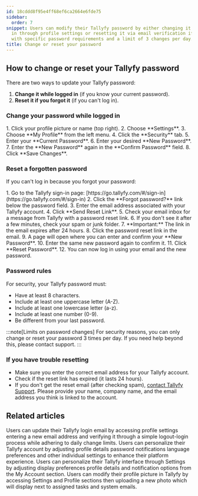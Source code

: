 ```yaml
---
id: 18cddd8f95e4ff68ef6ca2664e6fde75
sidebar:
  order: 7
snippet: Users can modify their Tallyfy password by either changing it while logged
  in through profile settings or resetting it via email verification if forgotten
  with specific password requirements and a limit of 3 changes per day.
title: Change or reset your password
---
```



## How to change or reset your Tallyfy password

There are two ways to update your Tallyfy password:

1.  **Change it while logged in** (if you know your current password).
2.  **Reset it if you forgot it** (if you can't log in).

### Change your password while logged in

<Steps>
1. Click your profile picture or name (top right).
2. Choose **Settings**.
3. Choose **My Profile** from the left menu.
4. Click the **Security** tab.
5. Enter your **Current Password**.
6. Enter your desired **New Password**.
7. Enter the **New Password** again in the **Confirm Password** field.
8. Click **Save Changes**.
</Steps>

### Reset a forgotten password

If you can't log in because you forgot your password:

<Steps>
1. Go to the Tallyfy sign-in page: [https://go.tallyfy.com/#/sign-in](https://go.tallyfy.com/#/sign-in)
2. Click the **Forgot password?** link below the password field.
3. Enter the email address associated with your Tallyfy account.
4. Click **Send Reset Link**.
5. Check your email inbox for a message from Tallyfy with a password reset link.
6. If you don't see it after a few minutes, check your spam or junk folder.
7. **Important:** The link in the email expires after 24 hours.
8. Click the password reset link in the email.
9. A page will open where you can enter and confirm your **New Password**.
10. Enter the same new password again to confirm it.
11. Click **Reset Password**.
12. You can now log in using your email and the new password.
</Steps>

### Password rules

For security, your Tallyfy password must:
- Have at least 8 characters.
- Include at least one uppercase letter (A-Z).
- Include at least one lowercase letter (a-z).
- Include at least one number (0-9).
- Be different from your last password.

:::note[Limits on password changes]
For security reasons, you can only change or reset your password 3 times per day. If you need help beyond this, please contact support.
:::

### If you have trouble resetting

- Make sure you enter the correct email address for your Tallyfy account.
- Check if the reset link has expired (it lasts 24 hours).
- If you don't get the reset email (after checking spam), [contact Tallyfy Support](/products/pro/miscellaneous/support/how-can-i-contact-tallyfys-support-team/). Please provide your name, company name, and the email address you think is linked to the account.


## Related articles
<CardGrid>
<LinkTitleCard header="<b>Personal Settings > Change my email address</b>" href="/products/pro/settings/personal-settings/how-can-i-change-my-email-address-in-tallyfy/" > Users can update their Tallyfy login email by accessing profile settings entering a new email address and verifying it through a simple logout-login process while adhering to daily change limits. </LinkTitleCard>
<LinkTitleCard header="<b>Settings > Personal settings</b>" href="/products/pro/settings/personal-settings/" > Users can personalize their Tallyfy account by adjusting profile details password notifications language preferences and other individual settings to enhance their platform experience. </LinkTitleCard>
<LinkTitleCard header="<b>Personal Settings > Personalization settings</b>" href="/products/pro/settings/personal-settings/personalization-settings/" > Users can personalize their Tallyfy interface through Settings by adjusting display preferences profile details and notification options from the My Account section. </LinkTitleCard>
<LinkTitleCard header="<b>Personal Settings > Update your profile picture</b>" href="/products/pro/settings/personal-settings/how-can-i-set-up-my-profile-photo-on-tallyfy/" > Users can modify their profile picture in Tallyfy by accessing Settings and Profile sections then uploading a new photo which will display next to assigned tasks and system emails. </LinkTitleCard>
</CardGrid>